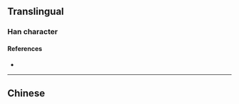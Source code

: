 {{character info/new}}
{{character info|0x2F9CA}}
==Translingual==

===Han character===
{{Han char|rn=13|rad=冂|as=09|sn=11|four=|canj=ABUU|ids=⿱⺜見}}

====References====
* {{Han ref|kx=0129.290|hdz=21512.100|uh=34BB|ud=13499}}

----

==Chinese==
{{zh-see|冒|v}}